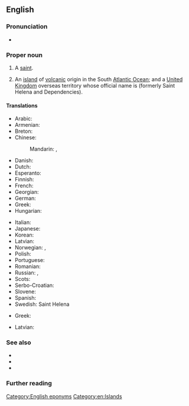 ==English==

===Pronunciation===
* {{IPA|en|/seɪnt həˈliːnə/}}

===Proper noun===
{{en-proper noun}}

# {{lb|en|Christianity}} A [[saint]].
# An [[island]] of [[volcanic]] origin in the South [[Atlantic Ocean]]; and a [[United Kingdom]] overseas territory whose official name is {{w|Saint Helena, Ascension and Tristan da Cunha}} (formerly Saint Helena and Dependencies).

====Translations====
{{trans-top|island in the Atlantic Ocean}}
* Arabic: {{t|ar|سَانْت هِيلِينَا|f|tr=sant hilīnā}}
* Armenian: {{t|hy|Սուրբ Հեղինեի կղզի|sc=Armn}}
* Breton: {{t|br|Saint Helena}}
* Chinese:
*: Mandarin: {{t+|cmn|聖赫勒拿|sc=Hani}}, {{t+|cmn|圣赫勒拿|tr=Shèng Hèlēiná, Shèng Hèlèná|sc=Hani}}
* Danish: {{t|da|Saint Helena}}
* Dutch: {{t+|nl|Sint-Helena}}
* Esperanto: {{t|eo|Sent-Heleno}}
* Finnish: {{t+|fi|Saint Helena}}
* French: {{t+|fr|Sainte-Hélène|f}}
* Georgian: {{t|ka|წმინდა ელენეს კუნძული}}
* German: {{t+|de|St. Helena|n}}
* Greek: {{t|el|νήσος Αγίας Ελένης|f}}
* Hungarian: {{t+|hu|Szent Ilona}}
{{trans-mid}}
* Italian: {{t|it|Sant'Elena|f}}
* Japanese: {{t|ja|セントヘレナ|tr=Sentoherena|sc=Jpan}}
* Korean: {{t|ko|세인트헬레나|tr=Seinteuhellena|sc=Kore}}
* Latvian: {{t|lv|Svētās Helēnas Sala|f}}
* Norwegian: {{t+|no|Sankt Helena}}, {{t|no|St. Helena}}
* Polish: {{t|pl|Święta Helena|f}}
* Portuguese: {{t+|pt|Santa Helena|f}}
* Romanian: {{t|ro|Sfânta Elena|f}}
* Russian: {{t+|ru|о́стров Свято́й Еле́ны|m}}, {{t|ru|Свята́я Еле́на|f}}
* Scots: {{t|sco|Saunt Helena}}
* Serbo-Croatian: {{t+|sh|Sveta Helena|f}}
* Slovene: {{t|sl|Sveta Helena|f}}
* Spanish: {{t+|es|Santa Helena|f}}
* Swedish: Saint Helena
{{trans-bottom}}

{{trans-top|Christian saint}}
* Greek: {{t|el|[[αγία|Αγία]] [[Ελένη]]|f}}
{{trans-mid}}
* Latvian: {{t|lv|Svētā Helēna|f}}
{{trans-bottom}}

===See also===
* {{l|en|Jamestown}}
* {{l|en|Appendix:Countries of the world|Countries of the world}}
* {{list:countries of Africa/en}}

===Further reading===
{{pedialite}}

[[Category:English eponyms]]
[[Category:en:Islands]]